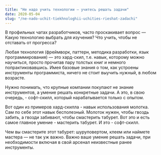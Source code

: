 ```yaml
---
title: "Не надо учить технологии — учитесь решать задачи"
date: 2020-05-04
slug: "/ne-nado-uchit-tiekhnologhii-uchities-rieshat-zadachi"
---
```


В профильных чатах разработчиков, часто проскакивает вопрос — Какую технологию выбрать для изучения? Что учить, чтобы не отставать от прогресса?

Любая технология (фреймворк, паттерн, методика разработки, язык программирования) — это хард-скил, т.е. навык, которому можно научиться, просто прочитав пару толстых книг и немного попрактиковавшись. Имея базовые знания о том, как устроены инструменты программиста, ничего не стоит выучить нужный, в любом возрасте.

Нужно понимать, что крупные компании покупают не знание инструментов, а умение решать конкретные задачи. А это, в свою очередь, - софт-скилл, который нарабатывается только с опытом.

Вот один из примеров хард-скилла - навык использования молотка. Сам по себе этот навык бесполезный. Молоток нужен, чтобы гвоздь забить, а гвозди забивают, чтобы смастерить табурет. Вот это и есть самое главное умение - мастерить табурет. И это - софт-скилл.

Чем вы смастерите этот табурет: шуруповертом, клеем или наймете мастера — не так уж важно. Важно ваше умение решать задачи, при необходимости включая в свой арсенал неизвестные ранее инструменты.